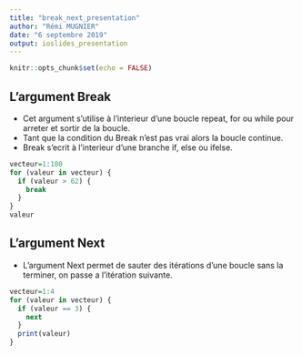```yaml
---
title: "break_next_presentation"
author: "Rémi MUGNIER"
date: "6 septembre 2019"
output: ioslides_presentation
---
```


```r
knitr::opts_chunk$set(echo = FALSE)
```

## L'argument Break

- Cet argument s'utilise à l'interieur d'une boucle repeat, for ou while pour arreter et sortir de la boucle.   
- Tant que la condition du Break n'est pas vrai alors la boucle continue.  
- Break s'ecrit à l'interieur d'une branche if, else ou ifelse.  

```r
vecteur=1:100
for (valeur in vecteur) {
  if (valeur > 62) {
    break
  }
}
valeur
```

## L'argument Next

- L'argument Next permet de sauter des itérations d'une boucle sans la terminer, on passe a l'itération suivante.

```r
vecteur=1:4
for (valeur in vecteur) {
  if (valeur == 3) {
    next
  }
  print(valeur)
}
```
